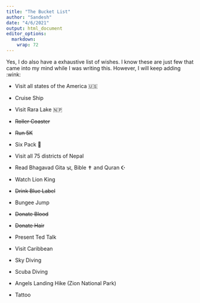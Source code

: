 ```yaml
---
title: "The Bucket List" 
author: "Sandesh"
date: "4/6/2021"
output: html_document
editor_options: 
  markdown: 
    wrap: 72
---
```


Yes, I do also have a exhaustive list of wishes. I know these are just
few that came into my mind while I was writing this. However, I will
keep adding :wink:

-   Visit all states of the America 🇺🇸

-   Cruise Ship

-   Visit Rara Lake 🇳🇵

-   ~~Roller Coaster~~

-   ~~Run 5K~~

-   Six Pack 🤣

-   Visit all 75 districts of Nepal

-   Read Bhagavad Gita 🕉️, Bible ✝️ and Quran ☪️

-   Watch Lion King

-   ~~Drink Blue Label~~

-   Bungee Jump

-   ~~Donate Blood~~

-   ~~Donate Hair~~

-   Present Ted Talk

-   Visit Caribbean

- Sky Diving

- Scuba Diving

- Angels Landing Hike (Zion National Park)

- Tattoo

